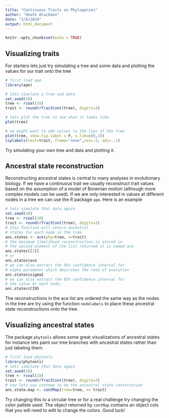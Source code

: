 ```yaml
---
title: "Continuous Traits on Phylogenies"
author: "Heath Blackmon"
date: "3/8/2019"
output: html_document
---
```


```r
knitr::opts_chunk$set(echo = TRUE)
```

## Visualizing traits

For starters lets just try simulating a tree and some data and plotting the values for our trait onto the tree

```r
# first load ape
library(ape)

# lets simulate a tree and data
set.seed(10) 
tree <- rcoal(10)
trait <- round(rTraitCont(tree), digits=3)

# lets plot the tree to see what it looks like
plot(tree)

# we might want to add values to the tips of the tree
plot(tree, show.tip.label = F, x.lim=c(0,3))
tiplabels(text=trait, frame="none",cex=.5, adj=-.1)
```

Try simulating your own tree and data and plotting it.

## Ancestral state reconstruction

Reconstructing ancestral states is central to many analyses in evolutionary biology. If we have a continuous trait we usually reconstruct trait values based on the assumption of a model of Brownian motion (although more complex models can be used). If we are only interested in values at different nodes in a tree we can use the R package `ape`. Here is an example

```r
# lets simulate that data again
set.seed(10) 
tree <- rcoal(10)
trait <- round(rTraitCont(tree), digits=3)
# this function will return ancestral 
# states for each node in the tree
anc.states <- ace(phy=tree, x=trait)
# the maximum likelihood reconstruction is stored in
# the second element of the list returned it is named ace
anc.states[[2]]
# or 
anc.states$ace
# we can also extract the 95% confidence interval for
# alpha parameter which describes the rate of evolution
anc.states$sigma2
# we can also extract the 95% confidence interval for 
# the value at each node:
anc.states$CI95
```

The reconstructions in the ace list are ordered the same way as the nodes in the tree are try using the function `nodelabels` to place these ancestral state reconstructions onto the tree.

## Visualizing ancestral states

The package `phytools` allows some great visualizations of ancestral states for instance lets paint our tree branches with ancestral states rather than just labeling them:

```r
# first load phytools
library(phytools)
# lets simulate that data again
set.seed(10) 
tree <- rcoal(10)
trait <- round(rTraitCont(tree), digits=3)
# now lets use contmap to do the ancestral state construction
anc.state.map <- contMap(tree=tree, x= trait)
```

Try changing this to a circular tree or for a real challenge try changing the color pallete used. The object returned by `contMap` contains an object cols that you will need to edit to change the colors. Good luck!


